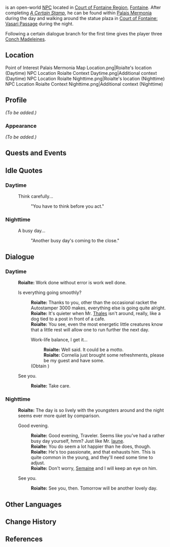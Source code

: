 {{Meta
|missing_NPC_profile  = yes
}}
{{Character Infobox
|type             = Open-World NPC
|type2            = 
|image            = NPC Roialte.png
|realname         = <!-- Optional, if different from in-game name -->
|deceased         = <!-- Past (for deceased prior to events of the game) or free response -->
|region           = Fontaine
|location         = Fontaine
|affiliation      = Maison Gestion
|title            = Gestionnaire

|ancestry         = <!-- Clan/family -->
|father           = 
|mother           = 
|spouse           = 
|sibling          = 
|child            = 
|relative         = 

|voiceEN          = 
|voiceCN          = 
|voiceJP          = [https://www.81produce.co.jp/dcms_plusdb/index.php/item?cell003=%E3%81%95%E8%A1%8C&label=1&page=3&cell004=&name=%E5%96%84%E9%A4%8A%E5%AF%BA%E3%80%80%E6%81%AD%E5%B9%B3&id=391 Zenyoji Kyohei ({{ja|善養寺恭平}})]<ref name="Zenyoji Kyohei">Twitter: [https://twitter.com/Zenyoji_Kyohei/status/1691794101048664428 JP VA Self Announcement] ([https://web.archive.org/web/20230825082023/https://twitter.com/Zenyoji_Kyohei/status/1691794101048664428 Archived])</ref>
|voiceKR          = 
|dialoguereward   = {{Card|Conch Madeleine|3}}
}}
{{Lang|'''Roialte'''}} is an open-world [[NPC]] located in [[Court of Fontaine Region]], [[Fontaine]]. After completing ''[[A Certain Stamp]]'',  he can be found within [[Palais Mermonia]] during the day and walking around the statue plaza in [[Court of Fontaine: Vasari Passage]] during the night.

Following a certain dialogue branch for the first time gives the player three [[Conch Madeleine]]s.

==Location==
<gallery>
Point of Interest Palais Mermonia Map Location.png|Roialte's location (Daytime)
NPC Location Roialte Context Daytime.png|Additional context (Daytime)
NPC Location Roialte Nighttime.png|Roialte's location (Nighttime)
NPC Location Roialte Context Nighttime.png|Additional context (Nighttime)
</gallery>

==Profile==
''(To be added.)''

===Appearance===
''(To be added.)''

==Quests and Events==
{{Quests and Events}}

==Idle Quotes==
===Daytime===
{{Dialogue Start}}
:{{DIcon|Idle}} Think carefully...
::{{A|VO Roialte 01.ogg}} "You have to think before you act."
{{Dialogue End}}
===Nighttime===
{{Dialogue Start}}
: {{DIcon|Idle}} A busy day...
:: {{A|VO Roialte 02.ogg}} "Another busy day's coming to the close."
{{Dialogue End}}

==Dialogue==
===Daytime===
{{Dialogue Start}}
:'''Roialte:''' Work done without error is work well done.
:{{DIcon}} Is everything going smoothly?
::'''Roialte:''' Thanks to you, other than the occasional racket the Autostamper 3000 makes, everything else is going quite alright.
::'''Roialte:''' It's quieter when Mr. [[Thales]] isn't around, really, like a dog tied to a post in front of a cafe.
::'''Roialte:''' You see, even the most energetic little creatures know that a little rest will allow one to run further the next day.
::{{DIcon|Reward}} Work-life balance, I get it...
:::'''Roialte:''' Well said. It could be a motto.
:::'''Roialte:''' Cornelia just brought some refreshments, please be my guest and have some.
::;(Obtain {{Item|Conch Madeleine|x=3}})
:{{DIcon}} See you.
::'''Roialte:''' Take care.
{{Dialogue End}}
===Nighttime===
{{Dialogue Start}}
:'''Roialte:''' The day is so lively with the youngsters around and the night seems ever more quiet by comparison.
:{{DIcon}} Good evening.
::'''Roialte:''' Good evening, Traveler. Seems like you've had a rather busy day yourself, hmm? Just like Mr. [[Iaune]].
::'''Roialte:''' You do seem a lot happier than he does, though.
::'''Roialte:''' He's too passionate, and that exhausts him. This is quite common in the young, and they'll need some time to adjust.
::'''Roialte:''' Don't worry, [[Semaine]] and I will keep an eye on him.
:{{DIcon}} See you.
::'''Roialte:''' See you, then. Tomorrow will be another lovely day.
{{Dialogue End}}

==Other Languages==
{{Other Languages|default_hidden=1
|en      = Roialte
|zhs     = 洛耶茨
|zhs_rm  = Luòyēcí
|zht     = 洛耶茨
|zht_rm  = Luòyécí
|ja      = ロアルテ
|ja_rm   = Roarute
|ko      = 로이알트
|es      = Roialte
|fr      = Roialte
|ru      = Роялт
|th      = Roialte
|vi      = Roialte
|de      = Roialte
|id      = Roialte
|pt      = Roialte
|tr      = Roialte
|it      = Roialte
}}

==Change History==
{{Change History|4.0}}

==References==
{{Reflist}}